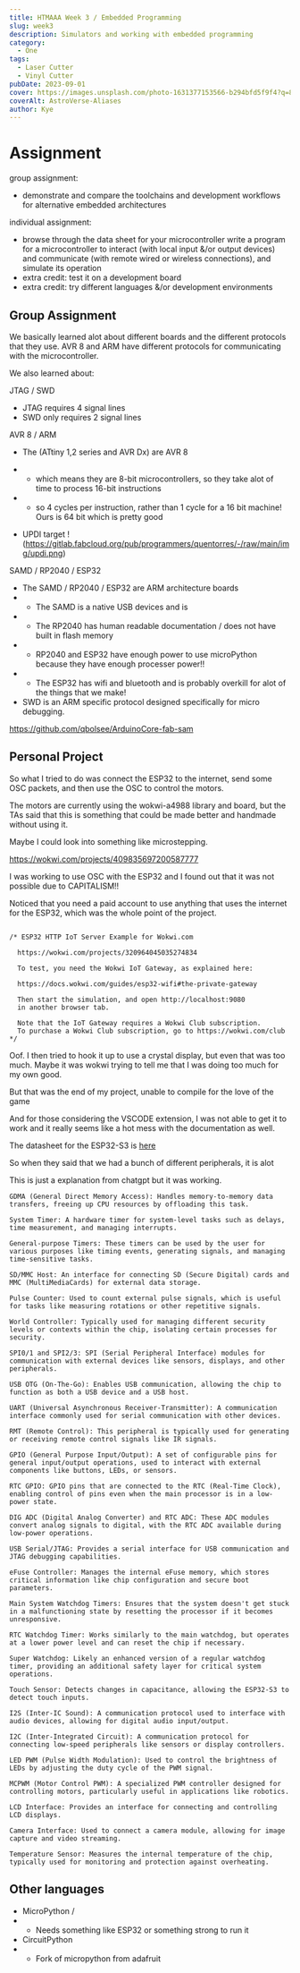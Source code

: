 ```yaml
---
title: HTMAAA Week 3 / Embedded Programming
slug: week3
description: Simulators and working with embedded programming
category:
  - One
tags:
  - Laser Cutter
  - Vinyl Cutter
pubDate: 2023-09-01
cover: https://images.unsplash.com/photo-1631377153566-b294bfd5f9f4?q=80&w=1960&h=1102&auto=format&fit=crop&q=60&ixlib=rb-4.0.3&ixid=M3wxMjA3fDB8MHxzZWFyY2h8MjR8fGNvbXB1dGVyJTIwY2FkfGVufDB8fDB8fHww
coverAlt: AstroVerse-Aliases
author: Kye
---
```




# Assignment

group assignment:

- demonstrate and compare the toolchains and development workflows for alternative embedded architectures

individual assignment:

- browse through the data sheet for your microcontroller write a program for a microcontroller to interact (with local input &/or output devices) and communicate (with remote wired or wireless connections), and simulate its operation
- extra credit: test it on a development board
- extra credit: try different languages &/or development environments

## Group Assignment

We basically learned alot about different boards and the different protocols that they use.
AVR 8 and ARM have different protocols for communicating with the microcontroller.

<OptimizedCover src={boards} alt="attiny" />

We also learned about:

JTAG / SWD

- JTAG requires 4 signal lines
- SWD only requires 2 signal lines

AVR 8 / ARM

- The (ATtiny 1,2 series and AVR Dx) are AVR 8
- - which means they are 8-bit microcontrollers, so they take alot of time to process 16-bit instructions
- - so 4 cycles per instruction, rather than 1 cycle for a 16 bit machine! Ours is 64 bit which is pretty good

- UPDI target !(https://gitlab.fabcloud.org/pub/programmers/quentorres/-/raw/main/img/updi.png)

<OptimizedCover src={attiny} alt="attiny" />

SAMD / RP2040 / ESP32

- The SAMD / RP2040 / ESP32 are ARM architecture boards
- - The SAMD is a native USB devices and is
- - The RP2040 has human readable documentation / does not have built in flash memory
- - RP2040 and ESP32 have enough power to use microPython because they have enough processer power!!
- - The ESP32 has wifi and bluetooth and is probably overkill for alot of the things that we make!
- SWD is an ARM specific protocol designed specifically for micro debugging.

https://github.com/qbolsee/ArduinoCore-fab-sam

## Personal Project

So what I tried to do was connect the ESP32 to the internet, send some OSC packets, and then use the OSC to control the motors.

The motors are currently using the wokwi-a4988 library and board, but the TAs said that this is something that could be made better and handmade without using it.

Maybe I could look into something like microstepping.

https://wokwi.com/projects/409835697200587777

I was working to use OSC with the ESP32 and I found out that it was not possible due to CAPITALISM!!

Noticed that you need a paid account to use anything that uses the internet for the ESP32, which was the whole point of the project.

```

/* ESP32 HTTP IoT Server Example for Wokwi.com

  https://wokwi.com/projects/320964045035274834

  To test, you need the Wokwi IoT Gateway, as explained here:

  https://docs.wokwi.com/guides/esp32-wifi#the-private-gateway

  Then start the simulation, and open http://localhost:9080
  in another browser tab.

  Note that the IoT Gateway requires a Wokwi Club subscription.
  To purchase a Wokwi Club subscription, go to https://wokwi.com/club
*/
```

Oof.
I then tried to hook it up to use a crystal display, but even that was too much.
Maybe it was wokwi trying to tell me that I was doing too much for my own good.

<OptimizedCover src={long} alt="Compilation too long" />

But that was the end of my project, unable to compile for the love of the game

<OptimizedCover src={final} alt="Compilation too long" />

And for those considering the VSCODE extension, I was not able to get it to work and it really seems like a hot mess with the documentation as well.

The datasheet for the ESP32-S3 is [here](https://www.espressif.com/sites/default/files/documentation/esp32-s3_datasheet_en.pdf)

<OptimizedCover src={datasheet} alt="Datasheet " />

So when they said that we had a bunch of different peripherals, it is alot

This is just a explanation from chatgpt but it was working.

```
GDMA (General Direct Memory Access): Handles memory-to-memory data transfers, freeing up CPU resources by offloading this task.

System Timer: A hardware timer for system-level tasks such as delays, time measurement, and managing interrupts.

General-purpose Timers: These timers can be used by the user for various purposes like timing events, generating signals, and managing time-sensitive tasks.

SD/MMC Host: An interface for connecting SD (Secure Digital) cards and MMC (MultiMediaCards) for external data storage.

Pulse Counter: Used to count external pulse signals, which is useful for tasks like measuring rotations or other repetitive signals.

World Controller: Typically used for managing different security levels or contexts within the chip, isolating certain processes for security.

SPI0/1 and SPI2/3: SPI (Serial Peripheral Interface) modules for communication with external devices like sensors, displays, and other peripherals.

USB OTG (On-The-Go): Enables USB communication, allowing the chip to function as both a USB device and a USB host.

UART (Universal Asynchronous Receiver-Transmitter): A communication interface commonly used for serial communication with other devices.

RMT (Remote Control): This peripheral is typically used for generating or receiving remote control signals like IR signals.

GPIO (General Purpose Input/Output): A set of configurable pins for general input/output operations, used to interact with external components like buttons, LEDs, or sensors.

RTC GPIO: GPIO pins that are connected to the RTC (Real-Time Clock), enabling control of pins even when the main processor is in a low-power state.

DIG ADC (Digital Analog Converter) and RTC ADC: These ADC modules convert analog signals to digital, with the RTC ADC available during low-power operations.

USB Serial/JTAG: Provides a serial interface for USB communication and JTAG debugging capabilities.

eFuse Controller: Manages the internal eFuse memory, which stores critical information like chip configuration and secure boot parameters.

Main System Watchdog Timers: Ensures that the system doesn't get stuck in a malfunctioning state by resetting the processor if it becomes unresponsive.

RTC Watchdog Timer: Works similarly to the main watchdog, but operates at a lower power level and can reset the chip if necessary.

Super Watchdog: Likely an enhanced version of a regular watchdog timer, providing an additional safety layer for critical system operations.

Touch Sensor: Detects changes in capacitance, allowing the ESP32-S3 to detect touch inputs.

I2S (Inter-IC Sound): A communication protocol used to interface with audio devices, allowing for digital audio input/output.

I2C (Inter-Integrated Circuit): A communication protocol for connecting low-speed peripherals like sensors or display controllers.

LED PWM (Pulse Width Modulation): Used to control the brightness of LEDs by adjusting the duty cycle of the PWM signal.

MCPWM (Motor Control PWM): A specialized PWM controller designed for controlling motors, particularly useful in applications like robotics.

LCD Interface: Provides an interface for connecting and controlling LCD displays.

Camera Interface: Used to connect a camera module, allowing for image capture and video streaming.

Temperature Sensor: Measures the internal temperature of the chip, typically used for monitoring and protection against overheating.
```

## Other languages

- MicroPython /
- - Needs something like ESP32 or something strong to run it
- CircuitPython
- - Fork of micropython from adafruit

